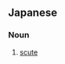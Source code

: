==Japanese==
{{ja-kanjitab|りょう|りん|yomi=o}}

===Noun===
{{ja-noun|りょうりん}}

# {{lb|ja|zoology|sort=りょうりん}} [[scute]]